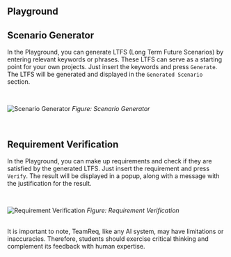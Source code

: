 
## Playground

## Scenario Generator

In the Playground, you can generate LTFS (Long Term Future Scenarios) by entering relevant keywords or phrases. These LTFS can
serve as a starting point for your own projects. Just insert the keywords and press `Generate`. The LTFS will be generated and
displayed in the `Generated Scenario` section.

<br />

![Scenario Generator](/scenario.png)
_Figure: Scenario Generator_

<br />

## Requirement Verification

In the Playground, you can make up requirements and check if they are satisfied by the generated LTFS. Just insert the requirement
and press `Verify`. The result will be displayed in a popup, along with a message with the justification for the result.

<br />

![Requirement Verification](/verify-req.png)
_Figure: Requirement Verification_

<br />

<Callout type="error" emoji="️⚠️">
  It is important to note, TeamReq, like any AI system, may have limitations or
  inaccuracies. Therefore, students should exercise critical thinking and
  complement its feedback with human expertise.
</Callout>
